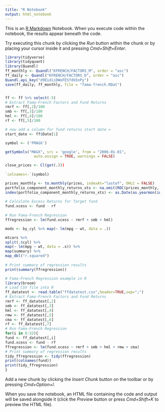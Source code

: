 ```yaml
---
title: "R Notebook"
output: html_notebook
---
```


This is an [R Markdown](http://rmarkdown.rstudio.com) Notebook. When you execute code within the notebook, the results appear beneath the code. 

Try executing this chunk by clicking the *Run* button within the chunk or by placing your cursor inside it and pressing *Cmd+Shift+Enter*. 

```r
library(tidyverse)
library(tidyquant)
library(Quandl)
ff_monthly <- Quandl("KFRENCH/FACTORS_M", order = "asc") 
ff_daily <- Quandl("KFRENCH/FACTORS_D", order = "asc")
Quandl.api_key("d9EidiiDWoFESfdk5nPy")
save(ff_daily, ff_monthly, file = "fama-french.RDat")


ff <- ff %>% select(-5)
# Extract Fama-French Factors and Fund Returns
rmrf <- ff[,2]/100
smb <- ff[,3]/100
hml <- ff[,4]/100
rf <- ff[,5]/100

# now add a column for fund returns start date = 
start_date <- ff$Date[1]

symbol <- ('FMAGX')

getSymbols("MAGX", src = 'google', from = "2006-01-01", 
             auto.assign = TRUE, warnings = FALSE)

close_prices <- Cl(get(.)))
  
`colnames<-`(symbol)

prices_monthly <- to.monthly(prices, indexAt="lastof", OHLC = FALSE)
portfolio_component_monthly_returns_xts <- na.omit(ROC(prices_monthly, 1, type = "continuous"))
index(portfolio_component_monthly_returns_xts) <- as.Date(as.yearmon(index(portfolio_component_monthly_returns_xts), format = '%Y%m'))
 
# Calculate Excess Returns for Target fund
fund.xcess <- fund - rf
 
# Run Fama-French Regression
ffregression <- lm(fund.xcess ~ rmrf + smb + hml)

mods <- by_cyl %>% map(~ lm(mpg ~ wt, data = .))

mtcars %>%
split(.$cyl) %>%
map(~ lm(mpg ~ wt, data = .x)) %>%
map(summary) %>%
map_dbl("r.squared")
 
# Print summary of regression results
print(summary(ffregression))
```

```r
# Fama-French Regression example in R
library(broom)
# Load CSV file into R
ff_datatest <- read.table("ffdatatest.csv",header=TRUE,sep=";")
# Extract Fama-French Factors and Fund Returns
rmrf <- ff_datatest[,2]
smb <- ff_datatest[,3]
hml <- ff_datatest[,4]
rmw <- ff_datatest[,5]
cma <- ff_datatest[,6]
rf <- ff_datatest[,7]
# Run Fama-French Regression
for(i in 8:32){
fund <- ff_datatest[,i]
fund.xcess <- fund - rf
ffregression <- lm(fund.xcess ~ rmrf + smb + hml + rmw + cma)
# Print summary of regression results
tidy_ffregression <- tidy(ffregression)
print(colnames(fund))
print(tidy_ffregression)
}
```


Add a new chunk by clicking the *Insert Chunk* button on the toolbar or by pressing *Cmd+Option+I*.

When you save the notebook, an HTML file containing the code and output will be saved alongside it (click the *Preview* button or press *Cmd+Shift+K* to preview the HTML file).
